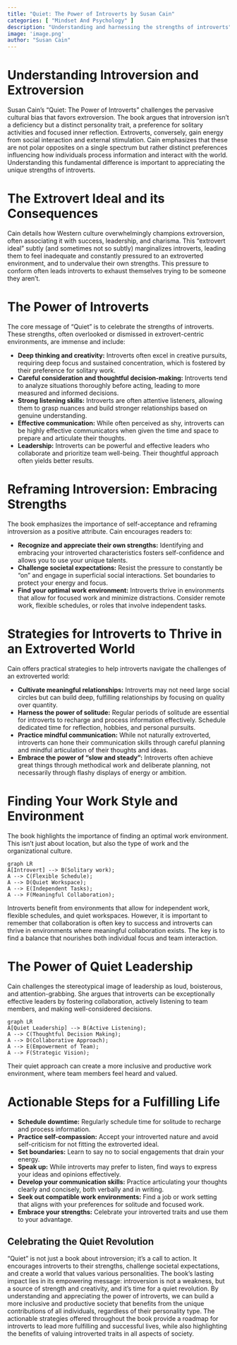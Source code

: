 ```yaml
---
title: "Quiet: The Power of Introverts by Susan Cain"
categories: [ "Mindset And Psychology" ]
description: "Understanding and harnessing the strengths of introverts"
image: 'image.png'
author: "Susan Cain"
---
```

# Understanding Introversion and Extroversion

Susan Cain's "Quiet: The Power of Introverts" challenges the pervasive cultural bias that favors extroversion. The book argues that introversion isn't a deficiency but a distinct personality trait, a preference for solitary activities and focused inner reflection. Extroverts, conversely, gain energy from social interaction and external stimulation. Cain emphasizes that these are not polar opposites on a single spectrum but rather distinct preferences influencing how individuals process information and interact with the world. Understanding this fundamental difference is important to appreciating the unique strengths of introverts.

# The Extrovert Ideal and its Consequences

Cain details how Western culture overwhelmingly champions extroversion, often associating it with success, leadership, and charisma. This "extrovert ideal" subtly (and sometimes not so subtly) marginalizes introverts, leading them to feel inadequate and constantly pressured to an extroverted environment, and to undervalue their own strengths. This pressure to conform often leads introverts to exhaust themselves trying to be someone they aren't.

# The Power of Introverts

The core message of "Quiet" is to celebrate the strengths of introverts.  These strengths, often overlooked or dismissed in extrovert-centric environments, are immense and include:

* **Deep thinking and creativity:** Introverts often excel in creative pursuits, requiring deep focus and sustained concentration, which is fostered by their preference for solitary work.
* **Careful consideration and thoughtful decision-making:** Introverts tend to analyze situations thoroughly before acting, leading to more measured and informed decisions.
* **Strong listening skills:** Introverts are often attentive listeners, allowing them to grasp nuances and build stronger relationships based on genuine understanding.
* **Effective communication:** While often perceived as shy, introverts can be highly effective communicators when given the time and space to prepare and articulate their thoughts.
* **Leadership:** Introverts can be powerful and effective leaders who collaborate and prioritize team well-being. Their thoughtful approach often yields better results.

# Reframing Introversion: Embracing Strengths

The book emphasizes the importance of self-acceptance and reframing introversion as a positive attribute. Cain encourages readers to:

* **Recognize and appreciate their own strengths:**  Identifying and embracing your introverted characteristics fosters self-confidence and allows you to use your unique talents.
* **Challenge societal expectations:**  Resist the pressure to constantly be "on" and engage in superficial social interactions. Set boundaries to protect your energy and focus.
* **Find your optimal work environment:** Introverts thrive in environments that allow for focused work and minimize distractions. Consider remote work, flexible schedules, or roles that involve independent tasks.


# Strategies for Introverts to Thrive in an Extroverted World

Cain offers practical strategies to help introverts navigate the challenges of an extroverted world:

* **Cultivate meaningful relationships:** Introverts may not need large social circles but can build deep, fulfilling relationships by focusing on quality over quantity.  
* **Harness the power of solitude:**  Regular periods of solitude are essential for introverts to recharge and process information effectively. Schedule dedicated time for reflection, hobbies, and personal pursuits.
* **Practice mindful communication:**  While not naturally extroverted, introverts can hone their communication skills through careful planning and mindful articulation of their thoughts and ideas.
* **Embrace the power of "slow and steady":** Introverts often achieve great things through methodical work and deliberate planning, not necessarily through flashy displays of energy or ambition.

#  Finding Your Work Style and Environment

The book highlights the importance of finding an optimal work environment.  This isn't just about location, but also the type of work and the organizational culture.

```mermaid
graph LR
A[Introvert] --> B(Solitary work);
A --> C(Flexible Schedule);
A --> D(Quiet Workspace);
A --> E(Independent Tasks);
A --> F(Meaningful Collaboration);
```

Introverts benefit from environments that allow for independent work, flexible schedules, and quiet workspaces. However, it is important to remember that collaboration is often key to success and introverts can thrive in environments where meaningful collaboration exists.  The key is to find a balance that nourishes both individual focus and team interaction.


#  The Power of Quiet Leadership

Cain challenges the stereotypical image of leadership as loud, boisterous, and attention-grabbing. She argues that introverts can be exceptionally effective leaders by fostering collaboration, actively listening to team members, and making well-considered decisions.

```mermaid
graph LR
A[Quiet Leadership] --> B(Active Listening);
A --> C(Thoughtful Decision Making);
A --> D(Collaborative Approach);
A --> E(Empowerment of Team);
A --> F(Strategic Vision);
```

Their quiet approach can create a more inclusive and productive work environment, where team members feel heard and valued.


# Actionable Steps for a Fulfilling Life

* **Schedule downtime:** Regularly schedule time for solitude to recharge and process information.
* **Practice self-compassion:** Accept your introverted nature and avoid self-criticism for not fitting the extroverted ideal.
* **Set boundaries:** Learn to say no to social engagements that drain your energy.
* **Speak up:**  While introverts may prefer to listen, find ways to express your ideas and opinions effectively.
* **Develop your communication skills:**  Practice articulating your thoughts clearly and concisely, both verbally and in writing.
* **Seek out compatible work environments:** Find a job or work setting that aligns with your preferences for solitude and focused work.
* **Embrace your strengths:** Celebrate your introverted traits and use them to your advantage.


##  Celebrating the Quiet Revolution

"Quiet" is not just a book about introversion; it's a call to action. It encourages introverts to their strengths, challenge societal expectations, and create a world that values various personalities. The book's lasting impact lies in its empowering message: introversion is not a weakness, but a source of strength and creativity, and it's time for a quiet revolution. By understanding and appreciating the power of introverts, we can build a more inclusive and productive society that benefits from the unique contributions of all individuals, regardless of their personality type. The actionable strategies offered throughout the book provide a roadmap for introverts to lead more fulfilling and successful lives, while also highlighting the benefits of valuing introverted traits in all aspects of society.

